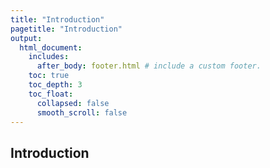 ```yaml
---
title: "Introduction"
pagetitle: "Introduction"
output:
  html_document:
    includes:
      after_body: footer.html # include a custom footer.
    toc: true
    toc_depth: 3
    toc_float:
      collapsed: false
      smooth_scroll: false
---
```


## Introduction
